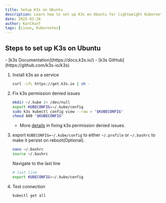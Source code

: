 ```yaml
---
title: Setup K3s on Ubuntu
description: Learn how to set up K3s on Ubuntu for lightweight Kubernetes deployment.
date: 2025-03-28
author: KarChunT
tags: [Linux, Kubernetes]
---
```


## Steps to set up K3s on Ubuntu

<Callout title="More Information">
  - [k3s Documentation](https://docs.k3s.io/)
  - [k3s GitHub](https://github.com/k3s-io/k3s)
</Callout>

1. Install k3s as a service

   ```bash
   curl -sfL https://get.k3s.io | sh -
   ```

2. Fix k3s permission denied issues

   ```bash
   mkdir ~/.kube 2> /dev/null
   export KUBECONFIG=~/.kube/config
   sudo k3s kubectl config view --raw > "$KUBECONFIG"
   chmod 600 "$KUBECONFIG"
   ```

   - More [details](https://devops.stackexchange.com/questions/16043/error-error-loading-config-file-etc-rancher-k3s-k3s-yaml-open-etc-rancher) in fixing k3s permission denied issues.

3. export `KUBECONFIG=~/.kube/config` to either `~/.profile` or `~/.bashrc` to make it persist on reboot(Optional).

   ```bash
   nano ~/.bashrc
   source ~/.bashrc
   ```

   Navigate to the last line

   ```bash filename="~/.bashrc"
   # last line
   export KUBECONFIG=~/.kube/config
   ```

4. Test connection
   ```bash
   kubectl get all
   ```
<Comments />
